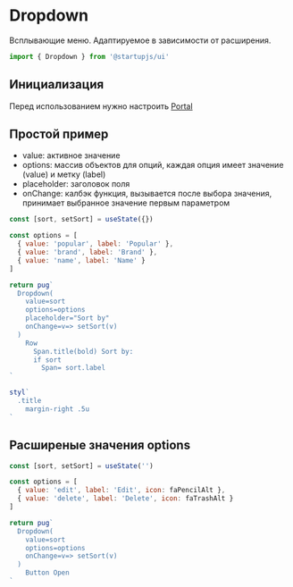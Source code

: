 
# Dropdown
Всплывающие меню. Адаптируемое в зависимости от расширения.

```jsx
import { Dropdown } from '@startupjs/ui'
```

## Инициализация

Перед использованием нужно настроить [Portal](/docs/components/Portal)

## Простой пример
- value: активное значение
- options: массив объектов для опций, каждая опция имеет значение (value) и метку (label)
- placeholder: заголовок поля
- onChange: калбэк функция, вызывается после выбора значения, принимает выбранное значение первым параметром

```jsx example
const [sort, setSort] = useState({})

const options = [
  { value: 'popular', label: 'Popular' },
  { value: 'brand', label: 'Brand' },
  { value: 'name', label: 'Name' }
]

return pug`
  Dropdown(
    value=sort
    options=options
    placeholder="Sort by"
    onChange=v=> setSort(v)
  )
    Row
      Span.title(bold) Sort by:
      if sort
        Span= sort.label
`

styl`
  .title
    margin-right .5u
`
```

## Расширеные значения options
```jsx example
const [sort, setSort] = useState('')

const options = [
  { value: 'edit', label: 'Edit', icon: faPencilAlt },
  { value: 'delete', label: 'Delete', icon: faTrashAlt }
]

return pug`
  Dropdown(
    value=sort
    options=options
    onChange=v=> setSort(v)
  )
    Button Open
`
```
